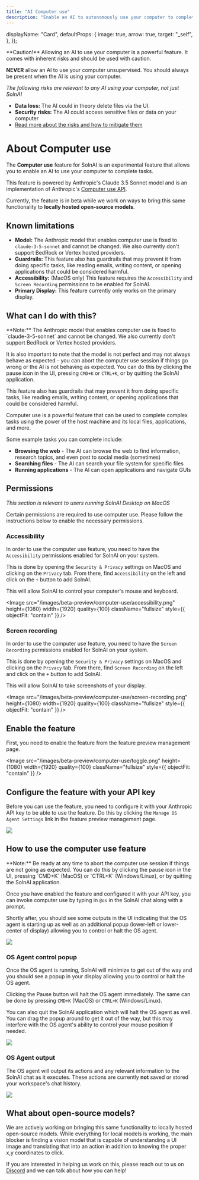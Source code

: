 ```yaml
---
title: "AI Computer use"
description: "Enable an AI to autonomously use your computer to complete tasks"
---
```


  displayName: "Card",
  defaultProps: {
    image: true,
    arrow: true,
    target: "_self",
  },
});

<style global jsx>{`
  img.fullsize {
    aspect-ratio: 16/9;
    object-fit: fit;
    border-radius: 20px;
  }
`}</style>

<Callout type="error">
  **Caution!** Allowing an AI to use your computer is a powerful feature. It comes with inherent risks and should be used with caution.

**NEVER** allow an AI to use your computer unsupervised. You should always be present when the AI is using your computer.

_The following risks are relevant to any AI using your computer, not just SolnAI_

- **Data loss:** The AI could in theory delete files via the UI.
- **Security risks:** The AI could access sensitive files or data on your computer
- [Read more about the risks and how to mitigate them](https://docs.anthropic.com/en/docs/build-with-claude/computer-use)

</Callout>

# About Computer use

The <b>Computer use</b> feature for SolnAI is an experimental feature that allows you to enable an AI to use your computer to complete tasks.

This feature is powered by Anthropic's Claude 3.5 Sonnet model and is an implementation of Anthropic's [Computer use API](https://docs.anthropic.com/en/docs/build-with-claude/computer-use).

Currently, the feature is in beta while we work on ways to bring this same functionality to **locally hosted open-source models**.

## Known limitations

- **Model:** The Anthropic model that enables computer use is fixed to `claude-3-5-sonnet` and cannot be changed. We also currently don't support BedRock or Vertex hosted providers.
- **Guardrails:** This feature also has guardrails that may prevent it from doing specific tasks, like reading emails, writing content, or opening applications that could be considered harmful.
- **Accessibility:** (MacOS only) This feature requires the `Accessibility` and `Screen Recording` permissions to be enabled for SolnAI.
- **Primary Display:** This feature currently only works on the primary display.

## What can I do with this?

<Callout type="info">
  **Note:** The Anthropic model that enables computer use is fixed to `claude-3-5-sonnet` and cannot be changed. We also currently don't support BedRock or Vertex hosted providers.

It is also important to note that the model is not perfect and may not always behave as expected - you can abort the computer use session if things go wrong or the AI is not behaving as expected.
You can do this by clicking the pause icon in the UI, pressing `CMD+K` or `CTRL+K`, or by quitting the SolnAI application.

This feature also has guardrails that may prevent it from doing specific tasks, like reading emails, writing content, or opening applications that could be considered harmful.

</Callout>

Computer use is a powerful feature that can be used to complete complex tasks using the power of the host machine and its local files, applications, and more.

Some example tasks you can complete include:

- **Browsing the web** - The AI can browse the web to find information, research topics, and even post to social media (sometimes)
- **Searching files** - The AI can search your file system for specific files
- **Running applications** - The AI can open applications and navigate GUIs

## Permissions

_This section is relevant to users running SolnAI Desktop on MacOS_

Certain permissions are required to use computer use. Please follow the instructions below to enable the necessary permissions.

### Accessibility

In order to use the computer use feature, you need to have the `Accessibility` permissions enabled for SolnAI on your system.

This is done by opening the `Security & Privacy` settings on MacOS and clicking on the `Privacy` tab. From there, find `Accessibility` on the left and click on the `+` button to add SolnAI.

This will allow SolnAI to control your computer's mouse and keyboard.

<Image
  src="/images/beta-preview/computer-use/accessibility.png"
  height={1080}
  width={1920}
  quality={100}
  className="fullsize"
  style={{ objectFit: "contain" }}
/>

### Screen recording

In order to use the computer use feature, you need to have the `Screen Recording` permissions enabled for SolnAI on your system.

This is done by opening the `Security & Privacy` settings on MacOS and clicking on the `Privacy` tab. From there, find `Screen Recording` on the left and click on the `+` button to add SolnAI.

This will allow SolnAI to take screenshots of your display.

<Image
  src="/images/beta-preview/computer-use/screen-recording.png"
  height={1080}
  width={1920}
  quality={100}
  className="fullsize"
  style={{ objectFit: "contain" }}
/>

## Enable the feature

First, you need to enable the feature from the feature preview management page.

<Image
  src="/images/beta-preview/computer-use/toggle.png"
  height={1080}
  width={1920}
  quality={100}
  className="fullsize"
  style={{ objectFit: "contain" }}
/>

## Configure the feature with your API key

Before you can use the feature, you need to configure it with your Anthropic API key to be able to use the feature. Do this by clicking the `Manage OS Agent Settings` link in the feature preview management page.

<Image
  src="/images/beta-preview/computer-use/config.png"
  height={1080}
  width={1920}
  quality={100}
  className="fullsize"
/>

## How to use the computer use feature

<Callout type="info">
  **Note:** Be ready at any time to abort the computer use session if things are
  not going as expected. You can do this by clicking the pause icon in the UI,
  pressing `CMD+K` (MacOS) or `CTRL+K` (Windows/Linux), or by quitting the
  SolnAI application.
</Callout>

Once you have enabled the feature and configured it with your API key, you can invoke computer use by typing in `@os` in the SolnAI chat along with a prompt.

Shortly after, you should see some outputs in the UI indicating that the OS agent is starting up as well as an additional popup (lower-left or lower-center of display) allowing you to control or halt the OS agent.

<Image
  src="/images/beta-preview/computer-use/invoke.png"
  height={1080}
  width={1920}
  quality={100}
  className="fullsize"
/>

### OS Agent control popup

Once the OS agent is running, SolnAI will minimize to get out of the way and you should see a popup in your display allowing you to control or halt the OS agent.

Clicking the Pause button will halt the OS agent immediately. The same can be done by pressing `CMD+K` (MacOS) or `CTRL+K` (Windows/Linux).

You can also quit the SolnAI application which will halt the OS agent as well. You can drag the popup around to get it out of the way, but this may interfere with the OS agent's ability to control your mouse position if needed.

<Image
  src="/images/beta-preview/computer-use/popup.png"
  width={512}
  height={150}
  quality={100}
/>

### OS Agent output

The OS agent will output its actions and any relevant information to the SolnAI chat as it executes. These actions are currently **not** saved or stored your workspace's chat history.

<Image
  src="/images/beta-preview/computer-use/logging.png"
  height={1080}
  width={1920}
  quality={100}
  className="fullsize"
/>

## What about open-source models?

We are actively working on bringing this same functionality to locally hosted open-source models. While everything for local models is working, the main blocker is finding a vision model that is capable of understanding a UI image and translating that into an action in addition to knowing the proper x,y coordinates to click.

If you are interested in helping us work on this, please reach out to us on [Discord](https://discord.gg/Dh4zSZCdsC) and we can talk about how you can help!
